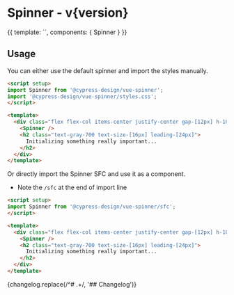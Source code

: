 

<h1>Spinner<span className="text-lg font-normal"> - v{version}</span></h1>

<Meta title="Spinner" component={Spinner} />

<Canvas withSource="none">
  <Story name="Spinner">
    {{
      template: `<Spinner />`,
      components: { Spinner }
    }}
  </Story>
</Canvas>

## Usage
You can either use the default spinner and import the styles manually.

```html
<script setup>
import Spinner from '@cypress-design/vue-spinner';
import '@cypress-design/vue-spinner/styles.css';
</script>

<template>
  <div class="flex flex-col items-center justify-center gap-[12px] h-100vh">
    <Spinner />
    <h2 class="text-gray-700 text-size-[16px] leading-[24px]">
      Initializing something really important...
    </h2>
  </div>
</template>
```

Or directly import the Spinner SFC and use it as a component.

- Note the `/sfc` at the end of import line

```html
<script setup>
import Spinner from '@cypress-design/vue-spinner/sfc';
</script>

<template>
  <div class="flex flex-col items-center justify-center gap-[12px] h-100vh">
    <Spinner />
    <h2 class="text-gray-700 text-size-[16px] leading-[24px]">
      Initializing something really important...
    </h2>
  </div>
</template>
```

<Description>
  {changelog.replace(/^# .+/, '## Changelog')}
</Description>
